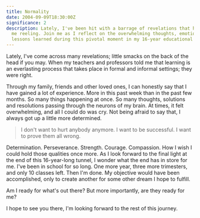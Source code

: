 ```yaml
---
title: Normality
date: 2004-09-09T18:30:00Z
significance: 2
description: Lately, I've been hit with a barrage of revelations that have left
  me reeling. Join me as I reflect on the overwhelming thoughts, emotions and
  lessons learned during this pivotal moment in my 16-year educational journey.
---
```


Lately, I've come across many revelations; little smacks on the back of the head if you may. When my teachers and professors told me that learning is an everlasting process that takes place in formal and informal settings; they were right.

Through my family, friends and other loved ones, I can honestly say that I have gained a lot of experience. More in this past week than in the past few months. So many things happening at once. So many thoughts, solutions and resolutions passing through the neurons of my brain. At times, it felt overwhelming, and all I could do was cry. Not being afraid to say that, I always got up a little more determined.

> I don't want to hurt anybody anymore. I want to be successful. I want to prove them all wrong.

Determination. Perseverance. Strength. Courage. Compassion. How I wish I could hold those qualities once more.
As I look forward to the final light at the end of this 16-year-long tunnel, I wonder what the end has in store for me. I've been in school for so long. One more year, three more trimesters, and only 10 classes left. Then I'm done. My objective would have been accomplished, only to create another for some other dream I hope to fulfill.

Am I ready for what's out there? But more importantly, are they ready for me?

I hope to see you there, I'm looking forward to the rest of this journey.
